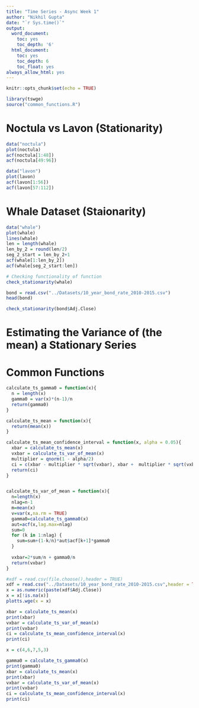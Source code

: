 ```yaml
---
title: "Time Series - Async Week 1"
author: "Nikhil Gupta"
date: "`r Sys.time()`"
output:
  word_document:
    toc: yes
    toc_depth: '6'
  html_document:
    toc: yes
    toc_depth: 6
    toc_float: yes
always_allow_html: yes
---
```


```r
knitr::opts_chunk$set(echo = TRUE)
```

```r
library(tswge)
source("common_functions.R")
```

# Noctula vs Lavon (Stationarity)

```r
data("noctula")
plot(noctula)
acf(noctula[1:48])
acf(noctula[49:96])
```

```r
data("lavon") 
plot(lavon)
acf(lavon[1:56])
acf(lavon[57:112])
```


# Whale Dataset (Staionarity)

```r
data("whale")
plot(whale)
lines(whale)
len = length(whale)
len_by_2 = round(len/2)
seg_2_start = len_by_2+1
acf(whale[1:len_by_2])
acf(whale[seg_2_start:len])
```

```r
# Checking functionality of function
check_stationarity(whale)
```


```r
bond = read.csv("../Datasets/10_year_bond_rate_2010-2015.csv")
head(bond)

check_stationarity(bond$Adj.Close)

```


# Estimating the Variance of (the mean) a Stationary Series

# Common Functions
```r
calculate_ts_gamma0 = function(x){
  n = length(x)
  gamma0 = var(x)*(n-1)/n
  return(gamma0)
}

calculate_ts_mean = function(x){
  return(mean(x))
}

calculate_ts_mean_confidence_interval = function(x, alpha = 0.05){
  xbar = calculate_ts_mean(x)
  vxbar = calculate_ts_var_of_mean(x)
  multiplier = qnorm(1 - alpha/2)
  ci = c(xbar - multiplier * sqrt(vxbar), xbar +  multiplier * sqrt(vxbar))
  return(ci)
}


calculate_ts_var_of_mean = function(x){
  n=length(x) 
  nlag=n-1 
  m=mean(x)
  v=var(x,na.rm = TRUE)
  gamma0=calculate_ts_gamma0(x)
  aut=acf(x,lag.max=nlag) 
  sum=0
  for (k in 1:nlag) {
    sum=sum+(1-k/n)*aut$acf[k+1]*gamma0
  }
  
  vxbar=2*sum/n + gamma0/n 
  return(vxbar)  
}

```


```r
#xdf = read.csv(file.choose(),header = TRUE)
xdf = read.csv("../Datasets/10_year_bond_rate_2010-2015.csv",header = TRUE)
x = as.numeric(paste(xdf$Adj.Close))
x = x[!is.na(x)]
plotts.wge(x = x)

xbar = calculate_ts_mean(x)
print(xbar)
vxbar = calculate_ts_var_of_mean(x)
print(vxbar)
ci = calculate_ts_mean_confidence_interval(x)
print(ci)

```



```r
x = c(4,6,7,5,3)

gamma0 = calculate_ts_gamma0(x)
print(gamma0)
xbar = calculate_ts_mean(x)
print(xbar)
vxbar = calculate_ts_var_of_mean(x)
print(vxbar)
ci = calculate_ts_mean_confidence_interval(x)
print(ci)

```


```r

```

